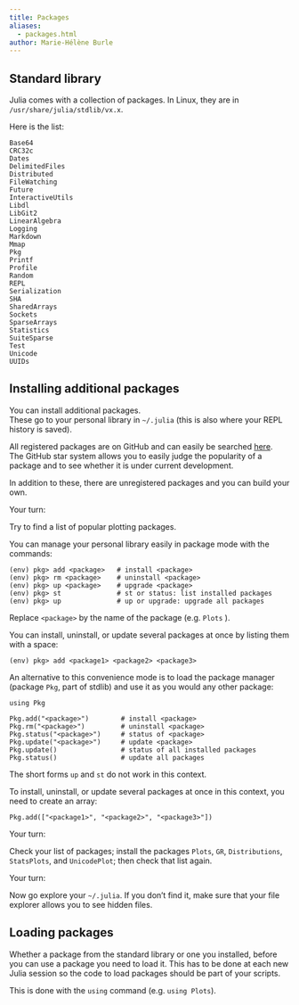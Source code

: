 ```yaml
---
title: Packages
aliases:
  - packages.html
author: Marie-Hélène Burle
---
```


## Standard library

Julia comes with a collection of packages. In Linux, they are in `/usr/share/julia/stdlib/vx.x`.

Here is the list:

```
Base64
CRC32c
Dates
DelimitedFiles
Distributed
FileWatching
Future
InteractiveUtils
Libdl
LibGit2
LinearAlgebra
Logging
Markdown
Mmap
Pkg
Printf
Profile
Random
REPL
Serialization
SHA
SharedArrays
Sockets
SparseArrays
Statistics
SuiteSparse
Test
Unicode
UUIDs
```

## Installing additional packages

You can install additional packages.\
These go to your personal library in `~/.julia` (this is also where your REPL history is saved).

All registered packages are on GitHub and can easily be searched [here](https://pkg.julialang.org/docs/).\
The GitHub star system allows you to easily judge the popularity of a package and to see whether it is under current development.

In addition to these, there are unregistered packages and you can build your own.

:::{.exo}

:::{.yourturn}

Your turn:

:::

Try to find a list of popular plotting packages.

:::

You can manage your personal library easily in package mode with the commands:

```.julia
(env) pkg> add <package>   # install <package>
(env) pkg> rm <package>    # uninstall <package>
(env) pkg> up <package>    # upgrade <package>
(env) pkg> st              # st or status: list installed packages
(env) pkg> up              # up or upgrade: upgrade all packages
```

:::{.note}

Replace `<package>` by the name of the package (e.g. `Plots` ).

:::

You can install, uninstall, or update several packages at once by listing them with a space:

```.julia
(env) pkg> add <package1> <package2> <package3>
```

An alternative to this convenience mode is to load the package manager (package `Pkg`, part of stdlib) and use it as you would any other package:

```.julia
using Pkg

Pkg.add("<package>")        # install <package>
Pkg.rm("<package>")         # uninstall <package>
Pkg.status("<package>")     # status of <package>
Pkg.update("<package>")     # update <package>
Pkg.update()                # status of all installed packages
Pkg.status()                # update all packages
```

:::{.note}

The short forms `up` and `st` do not work in this context.

:::

To install, uninstall, or update several packages at once in this context, you need to create an array:

```.julia
Pkg.add(["<package1>", "<package2>", "<package3>"])
```

:::{.exo}

:::{.yourturn}

Your turn:

:::

Check your list of packages; install the packages `Plots`, `GR`, `Distributions`, `StatsPlots`, and `UnicodePlot`; then check that list again.

:::

:::{.exo}

:::{.yourturn}

Your turn:

:::

Now go explore your `~/.julia`. If you don't find it, make sure that your file explorer allows you to see hidden files.

:::

## Loading packages

Whether a package from the standard library or one you installed, before you can use a package you need to load it. This has to be done at each new Julia session so the code to load packages should be part of your scripts.

This is done with the `using` command (e.g. `using Plots`).
